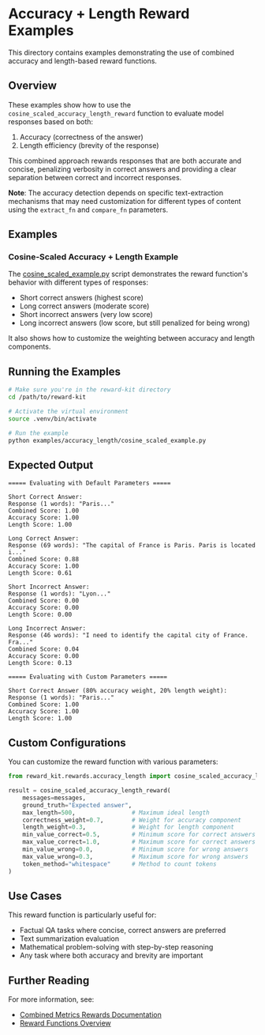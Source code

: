 # Accuracy + Length Reward Examples

This directory contains examples demonstrating the use of combined accuracy and length-based reward functions.

## Overview

These examples show how to use the `cosine_scaled_accuracy_length_reward` function to evaluate model responses based on both:
1. Accuracy (correctness of the answer)
2. Length efficiency (brevity of the response)

This combined approach rewards responses that are both accurate and concise, penalizing verbosity in correct answers and providing a clear separation between correct and incorrect responses.

**Note**: The accuracy detection depends on specific text-extraction mechanisms that may need customization for different types of content using the `extract_fn` and `compare_fn` parameters.

## Examples

### Cosine-Scaled Accuracy + Length Example

The [cosine_scaled_example.py](./cosine_scaled_example.py) script demonstrates the reward function's behavior with different types of responses:

- Short correct answers (highest score)
- Long correct answers (moderate score)
- Short incorrect answers (very low score)
- Long incorrect answers (low score, but still penalized for being wrong)

It also shows how to customize the weighting between accuracy and length components.

## Running the Examples

```bash
# Make sure you're in the reward-kit directory
cd /path/to/reward-kit

# Activate the virtual environment
source .venv/bin/activate

# Run the example
python examples/accuracy_length/cosine_scaled_example.py
```

## Expected Output

```
===== Evaluating with Default Parameters =====

Short Correct Answer:
Response (1 words): "Paris..."
Combined Score: 1.00
Accuracy Score: 1.00
Length Score: 1.00

Long Correct Answer:
Response (69 words): "The capital of France is Paris. Paris is located i..."
Combined Score: 0.88
Accuracy Score: 1.00
Length Score: 0.61

Short Incorrect Answer:
Response (1 words): "Lyon..."
Combined Score: 0.00
Accuracy Score: 0.00
Length Score: 0.00

Long Incorrect Answer:
Response (46 words): "I need to identify the capital city of France. Fra..."
Combined Score: 0.04
Accuracy Score: 0.00
Length Score: 0.13

===== Evaluating with Custom Parameters =====

Short Correct Answer (80% accuracy weight, 20% length weight):
Response (1 words): "Paris..."
Combined Score: 1.00
Accuracy Score: 1.00
Length Score: 1.00
```

## Custom Configurations

You can customize the reward function with various parameters:

```python
from reward_kit.rewards.accuracy_length import cosine_scaled_accuracy_length_reward

result = cosine_scaled_accuracy_length_reward(
    messages=messages,
    ground_truth="Expected answer",
    max_length=500,                # Maximum ideal length
    correctness_weight=0.7,        # Weight for accuracy component
    length_weight=0.3,             # Weight for length component
    min_value_correct=0.5,         # Minimum score for correct answers
    max_value_correct=1.0,         # Maximum score for correct answers
    min_value_wrong=0.0,           # Minimum score for wrong answers
    max_value_wrong=0.3,           # Maximum score for wrong answers
    token_method="whitespace"      # Method to count tokens
)
```

## Use Cases

This reward function is particularly useful for:

- Factual QA tasks where concise, correct answers are preferred
- Text summarization evaluation
- Mathematical problem-solving with step-by-step reasoning
- Any task where both accuracy and brevity are important

## Further Reading

For more information, see:
- [Combined Metrics Rewards Documentation](../../docs/examples/combined_metrics_rewards.md)
- [Reward Functions Overview](../../docs/examples/reward_functions_overview.md)
